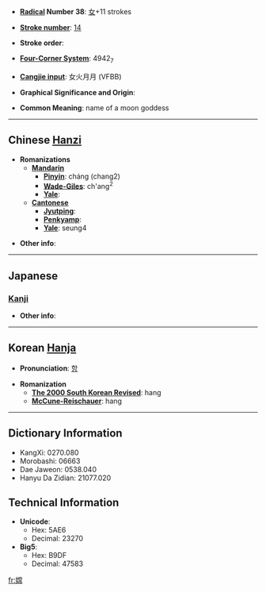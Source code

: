 * '''[[Wiktionary:Chinese radical index| Radical]] Number 38''': [[Wiktionary:Chinese radical index 女|女]]+11 strokes

* '''[[Wiktionary:Chinese total strokes index|Stroke number]]''': [[Wiktionary:Chinese total strokes index 14|14]]

* '''Stroke order''': 

* '''[[Wiktionary:Chinese four corner index|Four-Corner System]]''': 4942<sub>7</sub>

* '''[[Wiktionary:Chinese Cangjie index|Cangjie input]]''': 女火月月 (VFBB)

* '''Graphical Significance and Origin''': 

* '''Common Meaning''': name of a moon goddess

----

== Chinese [[Hanzi]] ==

* '''Romanizations'''
** '''[[Mandarin]]'''
*** '''[[Pinyin]]''': cháng (chang2)
*** '''[[Wade-Giles]]''': ch'ang<sup>2</sup>
*** '''[[Yale]]''': 
** '''[[Cantonese]]'''
*** '''[[Jyutping]]''':
*** '''[[Penkyamp]]''': 
*** '''[[Yale]]''': seung4

* '''Other info''': 

----

==Japanese==
===[[Kanji]]===
{{kanji|on readings=[[こう]] (kō), [[ごう]] (gō)
|kun readings=
}}

* '''Other info''':  

----

== Korean [[Hanja]] ==

* '''Pronunciation''': [[항]]

* '''Romanization'''
** '''[[The 2000 South Korean Revised Romanization|The 2000 South Korean Revised]]''': hang
** '''[[McCune-Reischauer]]''': hang

----

== Dictionary Information ==

* KangXi: 0270.080
* Morobashi: 06663
* Dae Jaweon: 0538.040
* Hanyu Da Zidian: 21077.020

== Technical Information ==

* '''Unicode''':
** Hex: 5AE6
** Decimal: 23270
* '''Big5''':
** Hex: B9DF
** Decimal: 47583

[[fr:嫦]]